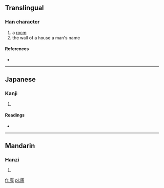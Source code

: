 ==Translingual==

===Han character===
{{Han char|rn=53|rad=广|as=10|sn=13|four=0021<sub>3</sub>|canj=戈竹山戈 (IHUI)}}

# a [[room]]
# the wall of a house a man's name

====References====
* {{Han ref|kx=0349.030|dkj=09429|dj=0659.280|hdz=20893.110|uh=5EC6|ud=24262|bh=DD5F|bd=56671}}

----

==Japanese==

===Kanji===
{{ja-kanji|grade=|rs=广10}}

# {{defn|Japanese|sort=广10}}

====Readings====
* {{ja-readings|on=[[かい]] (kai), [[え]] (e), [[げ]] (ge), [[け]] (ke)|kun=[[かき]] (kaki)}}

----

==Mandarin==

===Hanzi===
{{cmn-hanzi|pin=[[huì]] ([[hui4]])|wg=hui<sup>4</sup>}}

# {{defn|Mandarin|sort=广10}}

[[fr:廆]]
[[pl:廆]]